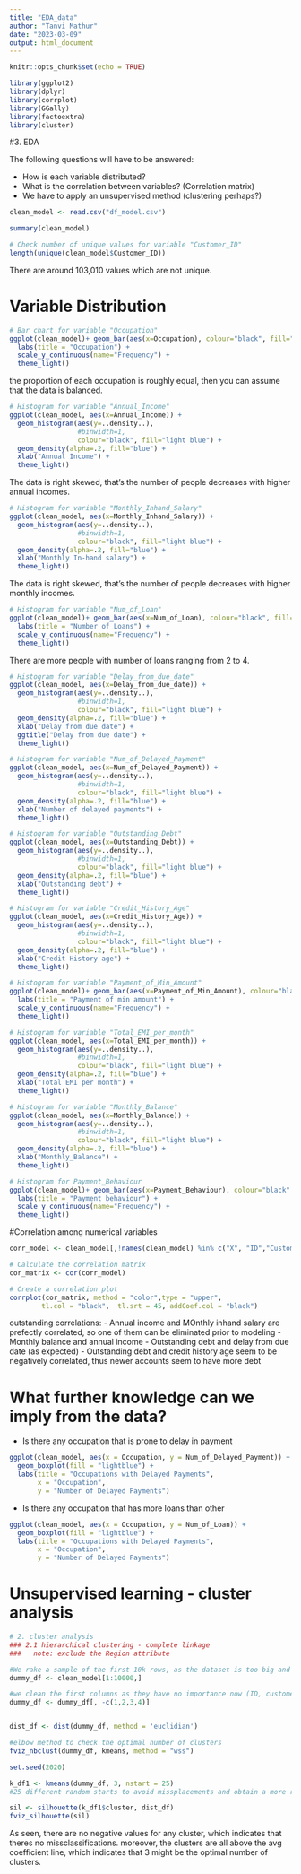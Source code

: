 ---
title: "EDA_data"
author: "Tanvi Mathur"
date: "2023-03-09"
output: html_document
---

```{r setup, include=FALSE}
knitr::opts_chunk$set(echo = TRUE)
```

```{r}
library(ggplot2)
library(dplyr)
library(corrplot)
library(GGally)
library(factoextra)
library(cluster)

```


#3. EDA

The following questions will have to be answered:

- How is each variable distributed?
- What is the correlation between variables? (Correlation matrix)
- We have to apply an unsupervised method (clustering perhaps?)

```{r}
clean_model <- read.csv("df_model.csv")
```

```{r}
summary(clean_model)
```

```{r}
# Check number of unique values for variable "Customer_ID"
length(unique(clean_model$Customer_ID))
```
There are around 103,010 values which are not unique.


# Variable Distribution

```{r}
# Bar chart for variable "Occupation"
ggplot(clean_model)+ geom_bar(aes(x=Occupation), colour="black", fill="light blue") +
  labs(title = "Occupation") +
  scale_y_continuous(name="Frequency") +
  theme_light()
```
the proportion of each occupation is roughly equal, then you can assume that the data is balanced.

```{r}
# Histogram for variable "Annual_Income"
ggplot(clean_model, aes(x=Annual_Income)) + 
  geom_histogram(aes(y=..density..),      
                 #binwidth=1,
                 colour="black", fill="light blue") +
  geom_density(alpha=.2, fill="blue") +   
  xlab("Annual Income") +
  theme_light()

```
The data is right skewed, that's the number of people decreases with higher annual incomes.
```{r}
# Histogram for variable "Monthly_Inhand_Salary"
ggplot(clean_model, aes(x=Monthly_Inhand_Salary)) + 
  geom_histogram(aes(y=..density..),      
                 #binwidth=1,
                 colour="black", fill="light blue") +
  geom_density(alpha=.2, fill="blue") +   
  xlab("Monthly In-hand salary") +
  theme_light()

```
The data is right skewed, that's the number of people decreases with higher monthly incomes.
```{r}
# Histogram for variable "Num_of_Loan"
ggplot(clean_model)+ geom_bar(aes(x=Num_of_Loan), colour="black", fill="light blue") +
  labs(title = "Number of Loans") +
  scale_y_continuous(name="Frequency") +
  theme_light()
```
There are more people with number of loans ranging from 2 to 4.

```{r}
# Histogram for variable "Delay_from_due_date"
ggplot(clean_model, aes(x=Delay_from_due_date)) + 
  geom_histogram(aes(y=..density..),      
                 #binwidth=1,
                 colour="black", fill="light blue") +
  geom_density(alpha=.2, fill="blue") +   
  xlab("Delay from due date") +
  ggtitle("Delay from due date") +
  theme_light()

```


```{r}
# Histogram for variable "Num_of_Delayed_Payment"
ggplot(clean_model, aes(x=Num_of_Delayed_Payment)) + 
  geom_histogram(aes(y=..density..),      
                 #binwidth=1,
                 colour="black", fill="light blue") +
  geom_density(alpha=.2, fill="blue") +   
  xlab("Number of delayed payments") +
  theme_light()

```


```{r}
# Histogram for variable "Outstanding_Debt"
ggplot(clean_model, aes(x=Outstanding_Debt)) + 
  geom_histogram(aes(y=..density..),      
                 #binwidth=1,
                 colour="black", fill="light blue") +
  geom_density(alpha=.2, fill="blue") +   
  xlab("Outstanding debt") +
  theme_light()

```

```{r}
# Histogram for variable "Credit_History_Age"
ggplot(clean_model, aes(x=Credit_History_Age)) + 
  geom_histogram(aes(y=..density..),      
                 #binwidth=1,
                 colour="black", fill="light blue") +
  geom_density(alpha=.2, fill="blue") +   
  xlab("Credit History age") +
  theme_light()

```


```{r}
# Histogram for variable "Payment_of_Min_Amount"
ggplot(clean_model)+ geom_bar(aes(x=Payment_of_Min_Amount), colour="black", fill="light blue") +
  labs(title = "Payment of min amount") +
  scale_y_continuous(name="Frequency") +
  theme_light()
```


```{r}
# Histogram for variable "Total_EMI_per_month"
ggplot(clean_model, aes(x=Total_EMI_per_month)) + 
  geom_histogram(aes(y=..density..),      
                 #binwidth=1,
                 colour="black", fill="light blue") +
  geom_density(alpha=.2, fill="blue") +   
  xlab("Total EMI per month") +
  theme_light()

```


```{r}
# Histogram for variable "Monthly_Balance"
ggplot(clean_model, aes(x=Monthly_Balance)) + 
  geom_histogram(aes(y=..density..),      
                 #binwidth=1,
                 colour="black", fill="light blue") +
  geom_density(alpha=.2, fill="blue") +   
  xlab("Monthly_Balance") +
  theme_light()

```

```{r}
# Histogram for Payment_Behaviour
ggplot(clean_model)+ geom_bar(aes(x=Payment_Behaviour), colour="black", fill="light blue") +
  labs(title = "Payment behaviour") +
  scale_y_continuous(name="Frequency") +
  theme_light()
```

#Correlation among numerical variables 

```{r}
corr_model <- clean_model[,!names(clean_model) %in% c("X", "ID","Customer_ID","Occupation", "Num_of_Loan", "Payment_of_Min_Amount", "Payment_Behaviour")]

# Calculate the correlation matrix
cor_matrix <- cor(corr_model)

# Create a correlation plot
corrplot(cor_matrix, method = "color",type = "upper",
        tl.col = "black",  tl.srt = 45, addCoef.col = "black")
```
outstanding correlations:
- Annual income and MOnthly inhand salary are prefectly correlated, so one of them can be eliminated prior to modeling
- Monthly balance and annual income
- Outstanding debt and delay from due date (as expected)
- Outstanding debt and credit history age seem to be negatively correlated, thus newer accounts seem to have more debt

# What further knowledge can we imply from the data?
 - Is there any occupation that is prone to delay in payment
```{r}
ggplot(clean_model, aes(x = Occupation, y = Num_of_Delayed_Payment)) +
  geom_boxplot(fill = "lightblue") +
  labs(title = "Occupations with Delayed Payments",
       x = "Occupation",
       y = "Number of Delayed Payments")
```

 - Is there any occupation that has more loans than other

```{r}
ggplot(clean_model, aes(x = Occupation, y = Num_of_Loan)) +
  geom_boxplot(fill = "lightblue") +
  labs(title = "Occupations with Delayed Payments",
       x = "Occupation",
       y = "Number of Delayed Payments")
```


# Unsupervised learning - cluster analysis

```{r}
# 2. cluster analysis
### 2.1 hierarchical clustering - complete linkage
###   note: exclude the Region attribute

#We rake a sample of the first 10k rows, as the dataset is too big and it would take much more time
dummy_df <- clean_model[1:10000,]

#we clean the first columns as they have no importance now (ID, customer ID, "X", and occupation)
dummy_df <- dummy_df[, -c(1,2,3,4)]


dist_df <- dist(dummy_df, method = 'euclidian')

#elbow method to check the optimal number of clusters
fviz_nbclust(dummy_df, kmeans, method = "wss")
```


```{r}
set.seed(2020)

k_df1 <- kmeans(dummy_df, 3, nstart = 25)
#25 different random starts to avoid missplacements and obtain a more robust solution

sil <- silhouette(k_df1$cluster, dist_df)
fviz_silhouette(sil)
```
As seen, there are no negative values for any cluster, which indicates that theres no missclassifications. moreover, the clusters are all above the avg coefficient line, which indicates that 3 might be the optimal number of clusters.
